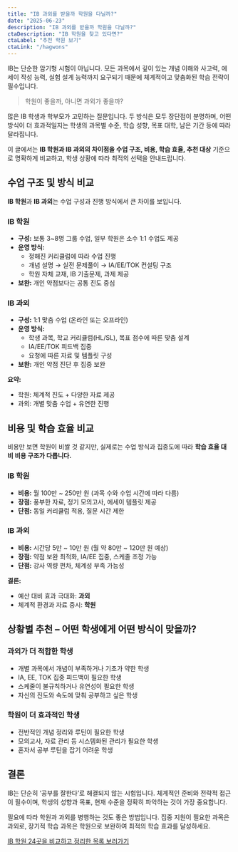 ```yaml
---
title: "IB 과외를 받을까 학원을 다닐까?"
date: "2025-06-23"
description: "IB 과외를 받을까 학원을 다닐까?"
ctaDescription: "IB 학원을 찾고 있다면?"
ctaLabel: "추천 학원 보기"
ctaLink: "/hagwons"
---
```


IB는 단순한 암기형 시험이 아닙니다. 모든 과목에서 깊이 있는 개념 이해와 사고력, 에세이 작성 능력, 실험 설계 능력까지 요구되기 때문에 체계적이고 맞춤화된 학습 전략이 필수입니다.

> 학원이 좋을까, 아니면 과외가 좋을까?

많은 IB 학생과 학부모가 고민하는 질문입니다. 두 방식은 모두 장단점이 분명하며, 어떤 방식이 더 효과적일지는 학생의 과목별 수준, 학습 성향, 목표 대학, 남은 기간 등에 따라 달라집니다.

이 글에서는 **IB 학원과 IB 과외의 차이점을 수업 구조, 비용, 학습 효율, 추천 대상** 기준으로 명확하게 비교하고, 학생 상황에 따라 최적의 선택을 안내드립니다.

## 수업 구조 및 방식 비교

**IB 학원**과 **IB 과외**는 수업 구성과 진행 방식에서 큰 차이를 보입니다.

### IB 학원

- **구성:** 보통 3~8명 그룹 수업, 일부 학원은 소수 1:1 수업도 제공  
- **운영 방식:**  
  - 정해진 커리큘럼에 따라 수업 진행  
  - 개념 설명 → 실전 문제풀이 → IA/EE/TOK 컨설팅 구조  
  - 학원 자체 교재, IB 기출문제, 과제 제공  
- **보완:** 개인 약점보다는 공통 진도 중심  

### IB 과외

- **구성:** 1:1 맞춤 수업 (온라인 또는 오프라인)  
- **운영 방식:**  
  - 학생 과목, 학교 커리큘럼(HL/SL), 목표 점수에 따른 맞춤 설계  
  - IA/EE/TOK 피드백 집중  
  - 요청에 따른 자료 및 템플릿 구성  
- **보완:** 개인 약점 진단 후 집중 보완  

**요약:**  
- 학원: 체계적 진도 + 다양한 자료 제공  
- 과외: 개별 맞춤 수업 + 유연한 진행  

## 비용 및 학습 효율 비교

비용만 보면 학원이 비쌀 것 같지만, 실제로는 수업 방식과 집중도에 따라 **학습 효율 대비 비용 구조가 다릅니다.**

### IB 학원

- **비용:** 월 100만 ~ 250만 원 (과목 수와 수업 시간에 따라 다름)  
- **장점:** 풍부한 자료, 정기 모의고사, 에세이 템플릿 제공  
- **단점:** 동일 커리큘럼 적용, 질문 시간 제한  

### IB 과외

- **비용:** 시간당 5만 ~ 10만 원 (월 약 80만 ~ 120만 원 예상)  
- **장점:** 약점 보완 최적화, IA/EE 집중, 스케줄 조정 가능  
- **단점:** 강사 역량 편차, 체계성 부족 가능성  

**결론:**  
- 예산 대비 효과 극대화: **과외**  
- 체계적 환경과 자료 중시: **학원**  

## 상황별 추천 – 어떤 학생에게 어떤 방식이 맞을까?

### 과외가 더 적합한 학생

- 개별 과목에서 개념이 부족하거나 기초가 약한 학생  
- IA, EE, TOK 집중 피드백이 필요한 학생  
- 스케줄이 불규칙하거나 유연성이 필요한 학생  
- 자신의 진도와 속도에 맞춰 공부하고 싶은 학생  

### 학원이 더 효과적인 학생

- 전반적인 개념 정리와 루틴이 필요한 학생  
- 모의고사, 자료 관리 등 시스템화된 관리가 필요한 학생  
- 혼자서 공부 루틴을 잡기 어려운 학생  

## 결론

IB는 단순히 ‘공부를 잘한다’로 해결되지 않는 시험입니다. 체계적인 준비와 전략적 접근이 필수이며, 학생의 성향과 목표, 현재 수준을 정확히 파악하는 것이 가장 중요합니다.

필요에 따라 학원과 과외를 병행하는 것도 좋은 방법입니다. 집중 지원이 필요한 과목은 과외로, 장기적 학습 과목은 학원으로 보완하여 최적의 학습 효과를 달성하세요.

[IB 학원 24곳을 비교하고 정리한 목록 보러가기](https://www.ibmaster.net/hagwons)  